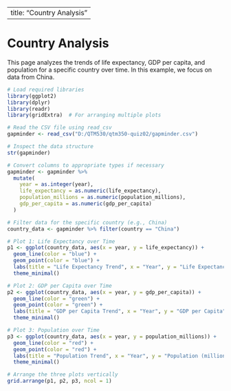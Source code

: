 
---
title: "Country Analysis"
---

# Country Analysis

This page analyzes the trends of life expectancy, GDP per capita, and population for a specific country over time. In this example, we focus on data from China.

```r
# Load required libraries
library(ggplot2)
library(dplyr)
library(readr)
library(gridExtra)  # For arranging multiple plots

# Read the CSV file using read_csv
gapminder <- read_csv("D:/QTM530/qtm350-quiz02/gapminder.csv")

# Inspect the data structure
str(gapminder)

# Convert columns to appropriate types if necessary
gapminder <- gapminder %>%
  mutate(
    year = as.integer(year),
    life_expectancy = as.numeric(life_expectancy),
    population_millions = as.numeric(population_millions),
    gdp_per_capita = as.numeric(gdp_per_capita)
  )

# Filter data for the specific country (e.g., China)
country_data <- gapminder %>% filter(country == "China")

# Plot 1: Life Expectancy over Time
p1 <- ggplot(country_data, aes(x = year, y = life_expectancy)) +
  geom_line(color = "blue") +
  geom_point(color = "blue") +
  labs(title = "Life Expectancy Trend", x = "Year", y = "Life Expectancy") +
  theme_minimal()

# Plot 2: GDP per Capita over Time
p2 <- ggplot(country_data, aes(x = year, y = gdp_per_capita)) +
  geom_line(color = "green") +
  geom_point(color = "green") +
  labs(title = "GDP per Capita Trend", x = "Year", y = "GDP per Capita") +
  theme_minimal()

# Plot 3: Population over Time
p3 <- ggplot(country_data, aes(x = year, y = population_millions)) +
  geom_line(color = "red") +
  geom_point(color = "red") +
  labs(title = "Population Trend", x = "Year", y = "Population (millions)") +
  theme_minimal()

# Arrange the three plots vertically
grid.arrange(p1, p2, p3, ncol = 1)
```

